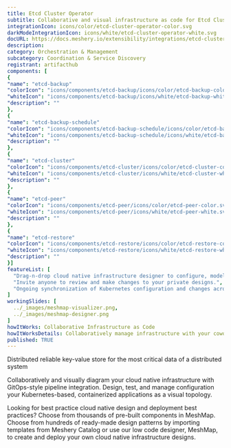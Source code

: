 ```yaml
---
title: Etcd Cluster Operator
subtitle: Collaborative and visual infrastructure as code for Etcd Cluster Operator
integrationIcon: icons/color/etcd-cluster-operator-color.svg
darkModeIntegrationIcon: icons/white/etcd-cluster-operator-white.svg
docURL: https://docs.meshery.io/extensibility/integrations/etcd-cluster-operator
description: 
category: Orchestration & Management
subcategory: Coordination & Service Discovery
registrant: artifacthub
components: [
{
"name": "etcd-backup"
"colorIcon": "icons/components/etcd-backup/icons/color/etcd-backup-color.svg"
"whiteIcon": "icons/components/etcd-backup/icons/white/etcd-backup-white.svg"
"description": ""
},
{
"name": "etcd-backup-schedule"
"colorIcon": "icons/components/etcd-backup-schedule/icons/color/etcd-backup-schedule-color.svg"
"whiteIcon": "icons/components/etcd-backup-schedule/icons/white/etcd-backup-schedule-white.svg"
"description": ""
},
{
"name": "etcd-cluster"
"colorIcon": "icons/components/etcd-cluster/icons/color/etcd-cluster-color.svg"
"whiteIcon": "icons/components/etcd-cluster/icons/white/etcd-cluster-white.svg"
"description": ""
},
{
"name": "etcd-peer"
"colorIcon": "icons/components/etcd-peer/icons/color/etcd-peer-color.svg"
"whiteIcon": "icons/components/etcd-peer/icons/white/etcd-peer-white.svg"
"description": ""
},
{
"name": "etcd-restore"
"colorIcon": "icons/components/etcd-restore/icons/color/etcd-restore-color.svg"
"whiteIcon": "icons/components/etcd-restore/icons/white/etcd-restore-white.svg"
"description": ""
}]
featureList: [
  "Drag-n-drop cloud native infrastructure designer to configure, model, and deploy your workloads.",
  "Invite anyone to review and make changes to your private designs.",
  "Ongoing synchronization of Kubernetes configuration and changes across any number of clusters."
]
workingSlides: [
  ../_images/meshmap-visualizer.png,
  ../_images/meshmap-designer.png
]
howItWorks: Collaborative Infrastructure as Code
howItWorksDetails: Collaboratively manage infrastructure with your coworkers synchronously sharing the same designs.
published: TRUE
---
```

<p>
Distributed reliable key-value store for the most critical data of a distributed system
</p>
<p>
    Collaboratively and visually diagram your cloud native infrastructure with GitOps-style pipeline integration. Design, test, and manage configuration your Kubernetes-based, containerized applications as a visual topology.
</p>
<p>
    Looking for best practice cloud native design and deployment best practices? Choose from thousands of pre-built components in MeshMap. Choose from hundreds of ready-made design patterns by importing templates from Meshery Catalog or use our low code designer, MeshMap, to create and deploy your own cloud native infrastructure designs.
</p>
